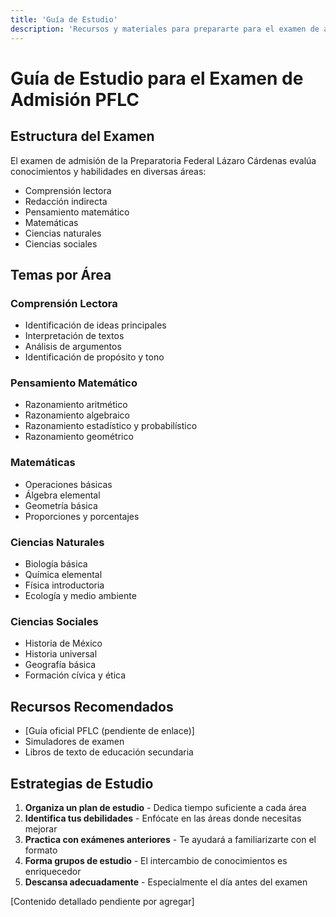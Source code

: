 ```yaml
---
title: 'Guía de Estudio'
description: 'Recursos y materiales para prepararte para el examen de admisión de la PFLC'
---
```


# Guía de Estudio para el Examen de Admisión PFLC

## Estructura del Examen

El examen de admisión de la Preparatoria Federal Lázaro Cárdenas evalúa conocimientos y habilidades en diversas áreas:

- Comprensión lectora
- Redacción indirecta
- Pensamiento matemático
- Matemáticas
- Ciencias naturales
- Ciencias sociales

## Temas por Área

### Comprensión Lectora
- Identificación de ideas principales
- Interpretación de textos
- Análisis de argumentos
- Identificación de propósito y tono

### Pensamiento Matemático
- Razonamiento aritmético
- Razonamiento algebraico
- Razonamiento estadístico y probabilístico
- Razonamiento geométrico

### Matemáticas
- Operaciones básicas
- Álgebra elemental
- Geometría básica
- Proporciones y porcentajes

### Ciencias Naturales
- Biología básica
- Química elemental
- Física introductoria
- Ecología y medio ambiente

### Ciencias Sociales
- Historia de México
- Historia universal
- Geografía básica
- Formación cívica y ética

## Recursos Recomendados

- [Guía oficial PFLC (pendiente de enlace)]
- Simuladores de examen
- Libros de texto de educación secundaria

## Estrategias de Estudio

1. **Organiza un plan de estudio** - Dedica tiempo suficiente a cada área
2. **Identifica tus debilidades** - Enfócate en las áreas donde necesitas mejorar
3. **Practica con exámenes anteriores** - Te ayudará a familiarizarte con el formato
4. **Forma grupos de estudio** - El intercambio de conocimientos es enriquecedor
5. **Descansa adecuadamente** - Especialmente el día antes del examen

[Contenido detallado pendiente por agregar] 